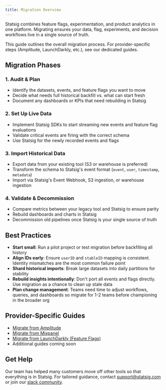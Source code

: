 ```yaml
---
title: Migration Overview
---
```


Statsig combines feature flags, experimentation, and product analytics in one platform. Migrating ensures your data, flag, experiments, and decision workflows live in a single source of truth.

This guide outlines the overall migration process. For provider-specific steps (Amplitude, LaunchDarkly, etc.), see our dedicated guides.

## Migration Phases

### 1. Audit & Plan

- Identify the datasets, events, and feature flags you want to move
- Decide what needs full historical backfill vs. what can start fresh
- Document any dashboards or KPIs that need rebuilding in Statsig

### 2. Set Up Live Data

- Implement Statsig SDKs to start streaming new events and feature flag evaluations
- Validate critical events are firing with the correct schema
- Use Statsig for the newly recorded events and flags

### 3. Import Historical Data

- Export data from your existing tool (S3 or warehouse is preferred)
- Transform the schema to Statsig's event format (`event`, `user`, `timestamp`, `metadata`)
- Import via Statsig's Event Webhook, S3 ingestion, or warehouse ingestion

### 4. Validate & Decommission

- Compare metrics between your legacy tool and Statsig to ensure parity
- Rebuild dashboards and charts in Statsig
- Decommission old pipelines once Statsig is your single source of truth

## Best Practices

- **Start small**: Run a pilot project or test migration before backfilling all history
- **Align IDs early**: Ensure `userID` and `stableID` mapping is consistent. Identity mismatches are the most common failure point
- **Shard historical imports**: Break large datasets into daily partitions for stability
- **Rebuild insights intentionally**: Don't port all events and flags directly. Use migration as a chance to clean up stale data
- **Plan change management**: Teams need time to adjust workflows, queries, and dashboards so migrate for 1-2 teams before championing in the broader org

## Provider-Specific Guides

- [Migrate from Amplitude](/guides/migrate-from-amplitude)
- [Migrate from Mixpanel](/guides/migrate-from-mixpanel)
- [Migrate from LaunchDarkly (Feature Flags)](/guides/migrate-from-launchdarkly)
- Additional guides coming soon

## Get Help

Our team has helped many customers move off other tools so that everything is in Statsig. For tailored guidance, contact [support@statsig.com](mailto:support@statsig.com) or join our [slack community](https://statsig.com/slack).
